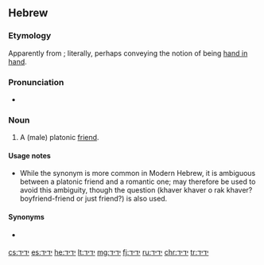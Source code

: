 ==Hebrew==

===Etymology===
Apparently from {{term|יָד||hand|lang=he|sc=Hebr|tr=yad}}; literally, perhaps conveying the notion of being [[hand in hand]].

===Pronunciation===
* {{a|Modern Israeli}} {{IPA|/jaˈdid/|lang=he}}

===Noun===
{{he-noun|wv=יָדִיד|tr=yadíd|g=m|cons=ידיד|conswv=יְדִיד|pl=ידידים|plwv=יְדִידִים|f=ידידה|fwv=יְדִידָה}}

# A (male) platonic [[friend]].

====Usage notes====
* While the synonym {{term|lang=he|חָבֵר|sc=Hebr|tr=khavér}} is more common in Modern Hebrew, it is ambiguous between a platonic friend and a romantic one; {{lang|he|יָדִיד}} may therefore be used to avoid this ambiguity, though the question {{lang|he|חבר חבר או רק חבר?}} (khaver khaver o rak khaver? boyfriend-friend or just friend?) is also used.

====Synonyms====
* {{sense|friend}} {{l|he|חָבֵר|tr=khavér|g=m}}

[[cs:ידיד]]
[[es:ידיד]]
[[he:ידיד]]
[[lt:ידיד]]
[[mg:ידיד]]
[[fj:ידיד]]
[[ru:ידיד]]
[[chr:ידיד]]
[[tr:ידיד]]